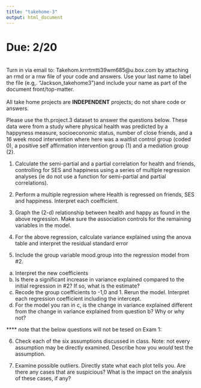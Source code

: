 ```yaml
---
title: "takehome-3"
output: html_document
---
```


# Due: 2/20  
<br>
Turn in via email to: Takehom.krrrtmtti39wm685@u.box.com by attaching an rmd or a rnw file of your code and answers. Use your last name to label the file (e.g,. "Jackson_takehome3")and include your name as part of the document front/top-matter.  
<br>
All take home projects are **INDEPENDENT** projects; do not share code or answers.   

Please use the th.project.3 dataset to answer the questions below. These data were from a study where physical health was predicted by a happyness measure, socioeconomic status, number of close friends, and a 16 week mood intervention where here was a waitlist control group (coded 0), a positive self affirmation intervention group (1) and a mediation group (2). 

1. Calculate the semi-partial and a partial correlation for health and friends, controlling for SES and happiness using a series of multiple regression analyses (ie do not use a function for semi-partial and partial correlations). 

2. Perform a multiple regression where Health is regressed on friends, SES and happiness. Interpret each coefficient. 

3. Graph the (2-d) relationship between health and happy as found in the above regression. Make sure the association controls for the remaining variables in the model. 

4. For the above regression, calculate variance explained using the anova table and interpret the residual standard error 

5. Include the group variable mood.group into the regression model from #2. 
  a) Interpret the new coefficients
  b) Is there a significant increase in variance explained compared to the initial regression in #2? If so, what is the estimate? 
  c) Recode the group coefficients to -1,0 and 1. Rerun the model. Interpret each regression coefficient including the intercept. 
  d) For the model you ran in c, is the change in variance explained different from the change in variance explained from question b? Why or why not? 


**** note that the below questions will not be tesed on Exam 1: 

6. Check each of the six assumptions discussed in class. Note: not every assumption may be directly examined. Describe how you *would* test the assumption. 

7.	Examine possible outliers. Directly state what each plot tells you. Are there any cases that are suspicious?  What is the impact on the analysis of these cases, if any? 

  
  
  